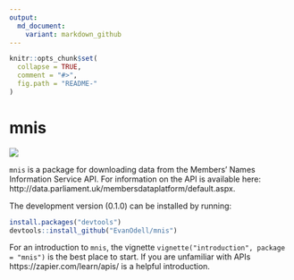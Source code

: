 ```yaml
---
output:
  md_document:
    variant: markdown_github
---
```


<!-- README.md is generated from README.Rmd. Please edit that file -->

```r
knitr::opts_chunk$set(
  collapse = TRUE,
  comment = "#>",
  fig.path = "README-"
)
```

# mnis
[![](http://cranlogs.r-pkg.org/badges/mnis)](https://dgrtwo.shinyapps.io/cranview/)

`mnis` is a package for downloading data from the Members' Names Information Service API. For information on the API is available here: http://data.parliament.uk/membersdataplatform/default.aspx.

The development version (0.1.0) can be installed by running:

```r
install.packages("devtools")
devtools::install_github("EvanOdell/mnis")

```

For an introduction to `mnis`, the vignette `vignette("introduction", package = "mnis")` is the best place to start. If you are unfamiliar with APIs https://zapier.com/learn/apis/ is a helpful introduction.


